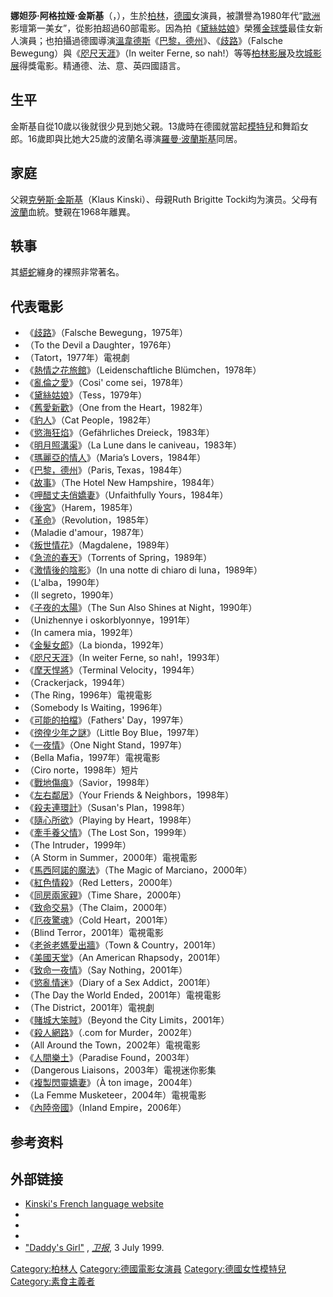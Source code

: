 {{noteTA
|G1=Show
|G2=Movie
}}
{{藝人
| name =娜妲莎·金斯基 <br />Nastassja Kinski
| image = Nastassja Kinski 2009.jpg
| type = 女演員
| caption = 2009年攝
| birthname = Nastassja Aglaia Nakszyński
| birthdate = {{birth date and age|1961|1|24}}
| birthplace = {{BRD}}[[柏林|柏林]]
| deathdate =
| deathplace =
| othername =
| yearsactive =
| spouse = {{marriage|Ibrahim Moussa|1984|1992}}
| parents= Klaus Kinski<br>Brigitte Ruth Tocki
| children=Aljosha Nakzynski Moussa （1984年—）<br>Sonja Kinski （1986年—）<br>Kenya Julia Miambi Sarah Jones （1993年—）
| goldenglobeawards='''最佳女新人獎'''<br>1980年 《[[黛絲姑娘|黛絲姑娘]]》
}}
'''娜妲莎·阿格拉娅·金斯基'''（{{lang-pl|Nastassja Aglaia Nakszyński}}，{{bd|1961年|1月24日|catIdx=K}}），生於[[柏林|柏林]]，[[德國|德國]]女演員，被讚譽為1980年代“[[歐洲|歐洲]]影壇第一美女”，從影拍超過60部電影。因為拍《[[黛絲姑娘|黛絲姑娘]]》榮獲[[金球獎|金球獎]]最佳女新人演員；也拍攝過德國導演[[溫韋德斯|溫韋德斯]]《[[巴黎，德州|巴黎，德州]]》、《[[歧路|歧路]]》（Falsche Bewegung）與《[[咫尺天涯|咫尺天涯]]》（In weiter Ferne, so nah!）等等[[柏林影展|柏林影展]]及[[坎城影展|坎城影展]]得獎電影。精通德、法、意、英四國語言。

== 生平 ==
金斯基自從10歲以後就很少見到她父親。13歲時在德國就當起[[模特兒|模特兒]]和舞蹈女郎。16歲即與比她大25歲的波蘭名導演[[羅曼·波蘭斯基|羅曼·波蘭斯基]]同居。

== 家庭 ==
父親[[克勞斯·金斯基|克勞斯·金斯基]]（Klaus Kinski）、母親Ruth Brigitte Tocki均为演员。父母有[[波蘭|波蘭]]血統。雙親在1968年離異。

== 轶事 ==
其[[蟒蛇|蟒蛇]]纏身的裸照非常著名。

==代表電影==
* 《[[歧路|歧路]]》（Falsche Bewegung，1975年）
* （To the Devil a Daughter，1976年）
* （Tatort，1977年）電視劇
* 《[[熱情之花旅館|熱情之花旅館]]》（Leidenschaftliche Blümchen，1978年）
* 《[[亂倫之愛|亂倫之愛]]》（Cosi' come sei，1978年）
* 《[[黛絲姑娘|黛絲姑娘]]》（Tess，1979年）
* 《[[舊愛新歡|舊愛新歡]]》（One from the Heart，1982年）
* 《[[豹妹|豹人]]》（Cat People，1982年）
* 《[[慾海狂焰|慾海狂焰]]》（Gefährliches Dreieck，1983年）
* 《[[明月照溝渠|明月照溝渠]]》（La Lune dans le caniveau，1983年）
* 《[[瑪麗亞的情人|瑪麗亞的情人]]》（Maria’s Lovers，1984年）
* 《[[巴黎，德州|巴黎，德州]]》（Paris, Texas，1984年）
* 《[[故事_(電影)|故事]]》（The Hotel New Hampshire，1984年）
* 《[[吃錯藥|呷醋丈夫俏嬌妻]]》（Unfaithfully Yours，1984年）
* 《[[後宮_(電影)|後宮]]》（Harem，1985年）
* 《[[革命_(電影)|革命]]》（Revolution，1985年）
* （Maladie d'amour，1987年）
* 《[[叛世情花|叛世情花]]》（Magdalene，1989年）
* 《[[急流的春天|急流的春天]]》（Torrents of Spring，1989年）
* 《[[激情後的陰影|激情後的陰影]]》（In una notte di chiaro di luna，1989年）
* （L'alba，1990年）
* （Il segreto，1990年）
* 《[[子夜的太陽|子夜的太陽]]》（The Sun Also Shines at Night，1990年）
* （Unizhennye i oskorblyonnye，1991年）
* （In camera mia，1992年）
* 《[[金髮女郎_(電影)|金髮女郎]]》（La bionda，1992年）
* 《[[咫尺天涯|咫尺天涯]]》（In weiter Ferne, so nah!，1993年）
* 《[[摩天悍將|摩天悍將]]》（Terminal Velocity，1994年）
* （Crackerjack，1994年）
* （The Ring，1996年）電視電影
* （Somebody Is Waiting，1996年）
* 《[[可能的拍檔|可能的拍檔]]》（Fathers' Day，1997年）
* 《[[徬徨少年之謎|徬徨少年之謎]]》（Little Boy Blue，1997年）
* 《[[一夜情_(電影)|一夜情]]》（One Night Stand，1997年）
* （Bella Mafia，1997年）電視電影
* （Ciro norte，1998年）短片
* 《[[戰地傷痕|戰地傷痕]]》（Savior，1998年）
* 《[[左右鄰居|左右鄰居]]》（Your Friends & Neighbors，1998年）
* 《[[殺夫連環計|殺夫連環計]]》（Susan's Plan，1998年）
* 《[[隨心所慾_(1998年電影)|隨心所欲]]》（Playing by Heart，1998年）
* 《[[牽手養父情|牽手養父情]]》（The Lost Son，1999年）
* （The Intruder，1999年）
* （A Storm in Summer，2000年）電視電影
* 《[[馬西阿諾的魔法|馬西阿諾的魔法]]》（The Magic of Marciano，2000年）
* 《[[紅色情殺|紅色情殺]]》（Red Letters，2000年）
* 《[[同房兩家親|同房兩家親]]》（Time Share，2000年）
* 《[[致命交易|致命交易]]》（The Claim，2000年）
* 《[[厄夜驚魂|厄夜驚魂]]》（Cold Heart，2001年）
* （Blind Terror，2001年）電視電影
* 《[[老爸老媽愛出牆|老爸老媽愛出牆]]》（Town & Country，2001年）
* 《[[美國天堂|美國天堂]]》（An American Rhapsody，2001年）
* 《[[致命一夜情|致命一夜情]]》（Say Nothing，2001年）
* 《[[慾亂情迷|慾亂情迷]]》（Diary of a Sex Addict，2001年）
* （The Day the World Ended，2001年）電視電影
* （The District，2001年）電視劇
* 《[[賭城大笨賊|賭城大笨賊]]》（Beyond the City Limits，2001年）
* 《[[殺人網路|殺人網路]]》（.com for Murder，2002年）
* （All Around the Town，2002年）電視電影
* 《[[人間樂土|人間樂土]]》（Paradise Found，2003年）
* （Dangerous Liaisons，2003年）電視迷你影集
* 《[[複製閃靈嬌妻|複製閃靈嬌妻]]》（À ton image，2004年）
* （La Femme Musketeer，2004年）電視電影
* 《[[內陸帝國(電影)|內陸帝國]]》（Inland Empire，2006年）

== 参考资料 ==
{{reflist}}

== 外部链接 ==
{{Commons category|Nastassja Kinski}}
* [https://web.archive.org/web/20111109155411/http://www.nastassjakinski.fr/ Kinski's French language website]
* {{IMDB name|id=0000176|name=Nastassja Kinski}}
* {{Tcmdb name|id=351350|name=Nastassja Kinski}}
* {{amg name|id=38430|name=Nastassja Kinski}}
* [http://www.guardian.co.uk/weekend/story/0,3605,290196,00.html "Daddy's Girl"] {{Wayback|url=http://www.guardian.co.uk/weekend/story/0,3605,290196,00.html |date=20071010074308 }}, ''[[卫报|卫报]]'', 3 July 1999.

{{金球奖年度最佳新人女演员}}

{{Authority control}}
{{DEFAULTSORT:Kinski, Nastassja}}
[[Category:柏林人|Category:柏林人]]
[[Category:德國電影女演員|Category:德國電影女演員]]
[[Category:德國女性模特兒|Category:德國女性模特兒]]
[[Category:素食主義者|Category:素食主義者]]
